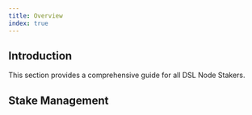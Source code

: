 ```yaml
---
title: Overview
index: true
---
```


## Introduction

This section provides a comprehensive guide for all DSL Node Stakers.

## Stake Management

<Cards>
  <Card title="Stake" href="/guide/staker/management/stake" description="Stake your RSS3 tokens to earn rewards." />
  <Card title="Redeem" href="/guide/staker/management/redeem" description="Redeem your Chips to get back your RSS3 tokens." />
</Cards>
